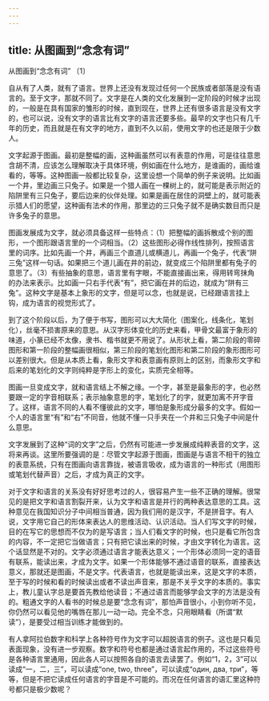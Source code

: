 ```yaml
---
---
---
```

title: 从图画到“念念有词”
---



从图画到“念念有词” 〔1〕



自从有了人类，就有了语言。世界上还没有发现过任何一个民族或者部落是没有语言的。至于文字，那就不同了。文字是在人类的文化发展到一定阶段的时候才出现的，一般是在具有国家的雏形的时候，直到现在，世界上还有很多语言是没有文字的，也可以说，没有文字的语言比有文字的语言还要多些。最早的文字也只有几千年的历史，而且就是在有文字的地方，直到不久以前，使用文字的也还是限于少数人。

文字起源于图画。最初是整幅的画，这种画虽然可以有表意的作用，可是往往意思含胡不清，应该怎么理解取决于具体环境，例如画在什么地方，是谁画的，画给谁看的，等等。这种图画一般都比较复杂，这里设想一个简单的例子来说明。比如画一个井，里边画三只兔子。如果是一个猎人画在一棵树上的，就可能是表示附近的陷阱里有三只兔子，要后边来的伙伴处理。如果是画在居住的洞壁上的，就可能表示猎人们的愿望，这种画有法术的作用，那里边的三只兔子就不是确实数目而只是许多兔子的意思。

图画发展成为文字，就必须具备这样一些特点：（1）把整幅的画拆散成个别的图形，一个图形跟语言里的一个词相当。（2）这些图形必得作线性排列，按照语言里的词序。比如先画一个井，再画三个直道儿或横道儿，再画一个兔子，代表“阱三兔”这样一句话。如果把三个道儿画在井的前边，就变成三个陷阱里都有兔子的意思了。（3）有些抽象的意思，语言里有字眼，不能直接画出来，得用转弯抹角的办法来表示。比如画一只右手代表“有”，把它画在井的后边，就成为“阱有三兔”。这种文字是基本上象形的文字，但是可以念，也就是说，已经跟语言挂上钩，成为语言的视觉形式了。

到了这个阶段以后，为了便于书写，图形可以大大简化（图案化，线条化，笔划化），丝毫不损害原来的意思。从汉字形体变化的历史来看，甲骨文最富于象形的味道，小篆已经不太像，隶书、楷书就更不用说了。从形状上看，第二阶段的零碎图形和第一阶段的整幅画很相似，第三阶段的笔划化图形和第二阶段的象形图形可以差别很大。但是从本质上看，象形文字和表意画有原则上的区别，而象形文字和后来的笔划化的文字则纯粹是字形上的变化，实质完全相等。

图画一旦变成文字，就和语言结上不解之缘。一个字，甚至是最象形的字，也必然要跟一定的字音相联系；表示抽象意思的字，笔划化了的字，就更加离不开字音了。这样，语言不同的人看不懂彼此的文字，哪怕是象形成分最多的文字。假如一个人的语言里“有”和“右”不同音，他就不懂一只手夹在一个井和三只兔子中间是什么意思。

文字发展到了这种“词的文字”之后，仍然有可能进一步发展成纯粹表音的文字，这将来再谈。这里所要强调的是：尽管文字起源于图画，图画是与语言不相干的独立的表意系统，只有在图画向语言靠拢，被语言吸收，成为语言的一种形式（用图形或笔划代替声音）之后，才成为真正的文字。

对于文字和语言的关系没有好好思考过的人，很容易产生一些不正确的理解。很常见的是把文字和语言割裂开来，认为文字和语言是并行的两种表达意思的工具。这种意见在我国知识分子中间相当普通，因为我们用的是汉字，不是拼音字。有人说，文字用它自己的形体来表达人的思维活动、认识活动。当人们写文字的时候，目的在写它的思想而不仅为的是写语言；当人们看文字的时候，也只是看它所包含的内容，不一定把它当做语言；只有把它读出来的时候，才由文字转化为语言。这个话显然是不对的。文字必须通过语言才能表达意义；一个形体必须同一定的语音有联系，能读出来，才成为文字。如果一个形体能够不通过语音的联系，直接表达意义，那就还是图画，不是文字。代表语言，也就是能读出来，这是文字的本质，至于写的时候和看的时候读出或者不读出声音来，那是不关乎文字的本质的。事实上，教儿童认字总是要首先教给他读音；不通过语言而能够学会文字的方法是没有的。粗通文字的人看书的时候总是要“念念有词”，那怕声音很小，小到你听不见，你仍然可以看见他的嘴唇在那儿一动一动。完全不念，只用眼睛看（所谓“默读”），是要受过相当训练才能做到的。

有人拿阿拉伯数字和科学上各种符号作为文字可以超脱语言的例子。这也是只看见表面现象，没有进一步观察。数字和符号也都是通过语言起作用的，不过这些符号是各种语言里通用，因此各人可以按照各自的语言去读罢了。例如“1，2，3”可以读成“一，二，三”，可以读成“one, two, three”，可以读成“один, два, три”，等等，但是不把它读成任何语言的字音是不可能的。而况在任何语言的语汇里这种符号都只是极少数呢？
